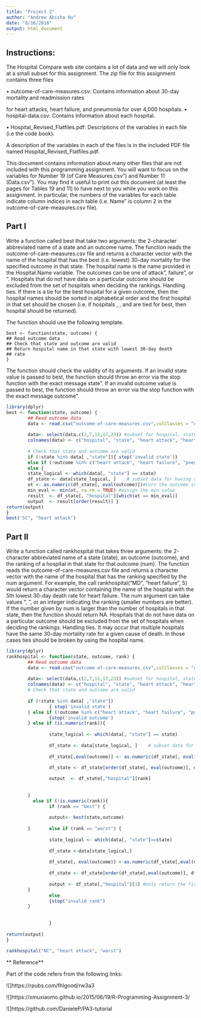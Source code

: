 ```yaml
---
title: "Project 2"
author: "Andrew Abisha Hu"
date: "8/16/2018"
output: html_document
---
```


## **Instructions:**

The Hospital Compare web site contains a lot of data and we will only look at a small subset for this
assignment. The zip file for this assignment contains three files

• outcome-of-care-measures.csv: Contains information about 30-day mortality and readmission rates

for heart attacks, heart failure, and pneumonia for over 4,000 hospitals.
• hospital-data.csv: Contains information about each hospital.

• Hospital_Revised_Flatfiles.pdf: Descriptions of the variables in each file (i.e the code book).

A description of the variables in each of the files is in the included PDF file named Hospital_Revised_Flatfiles.pdf.

This document contains information about many other files that are not included with this programming assignment. You will want to focus on the variables for Number 19 (\Outcome of Care Measures.csv") and
Number 11 (\Hospital Data.csv"). You may find it useful to print out this document (at least the pages for Tables 19 and 11) to have next to you while you work on this assignment. In particular, the numbers of the variables for each table indicate column indices in each table (i.e. \Hospital Name" is column 2 in the outcome-of-care-measures.csv file).

## Part I

Write a function called best that take two arguments: the 2-character abbreviated name of a state and an
outcome name. The function reads the outcome-of-care-measures.csv file and returns a character vector
with the name of the hospital that has the best (i.e. lowest) 30-day mortality for the specified outcome
in that state. The hospital name is the name provided in the Hospital.Name variable. The outcomes can
be one of \heart attack", \heart failure", or \pneumonia". Hospitals that do not have data on a particular
outcome should be excluded from the set of hospitals when deciding the rankings.
Handling ties. If there is a tie for the best hospital for a given outcome, then the hospital names should
be sorted in alphabetical order and the first hospital in that set should be chosen (i.e. if hospitals \b", \c",
and \f" are tied for best, then hospital \b" should be returned).


The function should use the following template.

```
best <- function(state, outcome) {
## Read outcome data
## Check that state and outcome are valid
## Return hospital name in that state with lowest 30-day death
## rate
}

```
The function should check the validity of its arguments. If an invalid state value is passed to best, the
function should throw an error via the stop function with the exact message \invalid state". If an invalid
outcome value is passed to best, the function should throw an error via the stop function with the exact
message \invalid outcome".


```r
library(dplyr)
best <- function(state, outcome) {
        ## Read outcome data
        data <- read.csv("outcome-of-care-measures.csv",colClasses = "character") 
        
        data<- select(data,c(2,7,11,17,23)) #subset for hospital, state, heart attack, heart failure and pneumonia
        colnames(data) <- c("hospital", "state", "heart attack", "heart failure", "pneumonia")
        
        # Check that state and outcome are valid
        if (!state %in% data[ ,"state"]){ stop('invalid state')}
        else if (!outcome %in% c("heart attack", "heart failure", "pneumonia")) {stop('invalid outcome')} #for invalid
        else {
        state_logical <- which(data[, "state"] == state)
        df_state <- data[state_logical, ]    # subset data for having state
        ot <- as.numeric(df_state[, eval(outcome)])#turn the outcome into numeric
        min_eval <- min(ot, na.rm = TRUE) #assign the min value
        result  <- df_state[, "hospital"][which(ot == min_eval)]
        output  <- result[order(result)] }
return(output)     
}
best("SC", "heart attack") 
```

## **Part II**

Write a function called rankhospital that takes three arguments: the 2-character abbreviated name of a
state (state), an outcome (outcome), and the ranking of a hospital in that state for that outcome (num).
The function reads the outcome-of-care-measures.csv file and returns a character vector with the name
of the hospital that has the ranking specified by the num argument. For example, the call
rankhospital("MD", "heart failure", 5)
would return a character vector containing the name of the hospital with the 5th lowest 30-day death rate
for heart failure. The num argument can take values \best", \worst", or an integer indicating the ranking
(smaller numbers are better). If the number given by num is larger than the number of hospitals in that
state, then the function should return NA. Hospitals that do not have data on a particular outcome should
be excluded from the set of hospitals when deciding the rankings.
Handling ties. It may occur that multiple hospitals have the same 30-day mortality rate for a given cause
of death. In those cases ties should be broken by using the hospital name.

```r
library(dplyr)
rankhospital <- function(state, outcome, rank) {
        ## Read outcome data
        data <- read.csv("outcome-of-care-measures.csv",colClasses = "character") 
        
        data<- select(data,c(2,7,11,17,23)) #subset for hospital, state, heart attack, heart failure and pneumonia
        colnames(data) <- c("hospital", "state", "heart attack", "heart failure", "pneumonia")
        # Check that state and outcome are valid
        
        if (!state %in% data[ ,"state"])
                { stop('invalid state')
        } else if (!outcome %in% c("heart attack", "heart failure", "pneumonia")) 
                {stop('invalid outcome')
        } else if (is.numeric(rank)){
                
                state_logical <- which(data[, "state"] == state)
                
                df_state <- data[state_logical, ]    # subset data for having state
       
                df_state[,eval(outcome)] <- as.numeric(df_state[, eval(outcome)])
        
                df_state <- df_state[order(df_state[, eval(outcome)], df_state[, "hospital"]), ]

                output  <- df_state[,"hospital"][rank]
               
                
        }
          else if (!is.numeric(rank)){
                if (rank == "best") {
                
                output<- best(state,outcome)
        
        }       else if (rank == "worst") {
                
                state_logical <- which(data[, "state"]==state)
                
                df_state <-data[state_logical,]
                
                df_state[, eval(outcome)] <-as.numeric(df_state[,eval(outcome)]) #turn the outcome value into numeric
               
                df_state <- df_state[order(df_state[,eval(outcome)], df_state[,"hospital"], decreasing =T),] #order the hospital: if some hospital have same values, use alphabetically order
                
                output <- df_state[,"hospital"][1] #only return the first one
        }
                else 
                {stop("invalid rank")
        }
                
        
                }
        
return(output)     
}
        
rankhospital("NC", "heart attack", "worst")

```

** Reference**

Part of the code refers from the following links:

![]https://rpubs.com/fhlgood/rw3a3

![]https://xmuxiaomo.github.io/2015/06/19/R-Programming-Assignment-3/

![]https://github.com/DanieleP/PA3-tutorial


